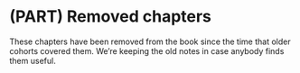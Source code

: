 # (PART) Removed chapters {-}

These chapters have been removed from the book since the time that older cohorts covered them. We're keeping the old notes in case anybody finds them useful.
